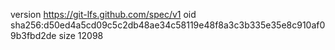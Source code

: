 version https://git-lfs.github.com/spec/v1
oid sha256:d50ed4a5cd09c5c2db48ae34c58119e48f8a3c3b335e35e8c910af09b3fbd2de
size 12098
